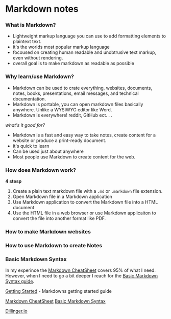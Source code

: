

# Markdown notes

### What is Markdown?
- Lightweight markup language you can use to add formatting elements to plaintext text. 
- it's the worlds most popular markup language 
- focoused on creating human readable and unobtrusive text markup, even without rendering.
- overall goal is to make markdown as readable as possible

### Why learn/use Markdown? 

- Markdown can be used to crate everything, websites, documents, notes, books, presentations, email messages, and technical documentation.
- Markdown is portable, you can open markdown files basically anywhere. Unlike a WYSIWYG editor like Word.
- Markdown is everywhere! reddit, GitHub ect. . .

*what's it good for?*
- Markdown is a fast and easy way to take notes, create content for a website or produce a print-ready document.
- it's quick to learn
- Can be used just about anywhere
- Most people use Markdown to create content for the web.

### How does Markdown work?
**4 stesp**
1. Create a plain text markdown file with a `.md` or `.markdown` file extension.
2. Open Markdown file in a Markdown application
3. Use Markdown application to convert the Markdown file into a HTML document
4. Use the HTML file in a web browser or use Markdown applicaiton to convert the file into another format like PDF.

### How to make Markdown websites

### How to use Markdown to create Notes


### Basic Markdown Syntax 

In my experince the [Markdown CheatSheet](https://izettle.slack.com/archives/C1H3G3T29/p1582290958091900) 
covers 95% of what I need. However, when I need to go a 
bit deeper I reach for the [Basic Markdown Syntax guide](https://www.markdownguide.org/basic-syntax). 



[Getting Started](https://www.markdownguide.org/getting-started/) - Markdowns getting started guide

[Markdown CheatSheet](https://izettle.slack.com/archives/C1H3G3T29/p1582290958091900)
[Basic Markdown Syntax](https://www.markdownguide.org/basic-syntax)

[Dillinger.io](https://dillinger.io/) 